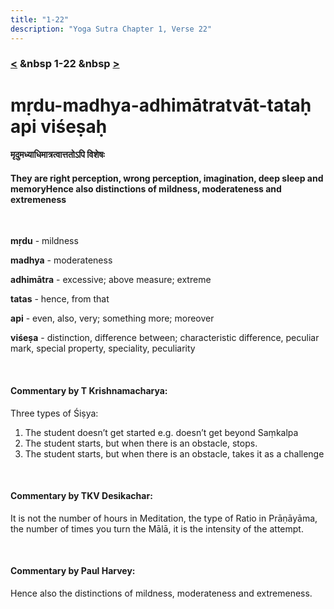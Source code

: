 ```yaml
---
title: "1-22"
description: "Yoga Sutra Chapter 1, Verse 22"
---
```


### [<](/Chapter-1/1-21) &nbsp 1-22 &nbsp [>](/Chapter-1/1-23/)

# mṛdu-madhya-adhimātratvāt-tataḥ api viśeṣaḥ

#### मृदुमध्याधिमात्रत्वात्ततोऽपि विशेषः

#### They are right perception, wrong perception, imagination, deep sleep and memoryHence also distinctions of mildness, moderateness and extremeness

<br />

**mṛdu** - mildness <br />

**madhya** - moderateness <br />

**adhimātra** - excessive; above measure; extreme <br />

**tatas** - hence, from that <br />

**api** - even, also, very; something more; moreover <br />

**viśeṣa** - distinction, difference between; characteristic difference, peculiar mark, special property, speciality, peculiarity <br />

<br />

#### Commentary by T Krishnamacharya:

Three types of Śiṣya:

1. The student doesn’t get started e.g. doesn’t get beyond Saṃkalpa
2. The student starts, but when there is an obstacle, stops.
3. The student starts, but when there is an obstacle, takes it as a challenge

<br />

#### Commentary by TKV Desikachar:

It is not the number of hours in Meditation,
the type of Ratio in Prāṇāyāma,
the number of times you turn the Mālā,
it is the intensity of the attempt.

<br />

#### Commentary by Paul Harvey:

Hence also the distinctions of
mildness,
moderateness and
extremeness.

